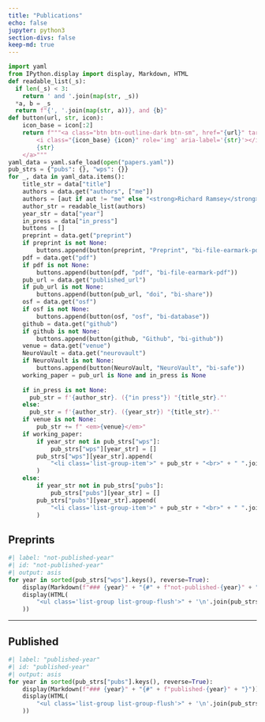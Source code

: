 ```yaml
---
title: "Publications"
echo: false
jupyter: python3
section-divs: false
keep-md: true
---
```


```python
import yaml
from IPython.display import display, Markdown, HTML
def readable_list(_s):
  if len(_s) < 3:
    return ' and '.join(map(str, _s))
  *a, b = _s
  return f"{', '.join(map(str, a))}, and {b}"
def button(url, str, icon):
    icon_base = icon[:2]
    return f"""<a class="btn btn-outline-dark btn-sm", href="{url}" target="_blank" rel="noopener noreferrer">
        <i class="{icon_base} {icon}" role='img' aria-label='{str}'></i>
        {str}
    </a>"""
yaml_data = yaml.safe_load(open("papers.yaml"))
pub_strs = {"pubs": {}, "wps": {}}
for _, data in yaml_data.items():
    title_str = data["title"]
    authors = data.get("authors", ["me"])
    authors = [aut if aut != "me" else "<strong>Richard Ramsey</strong>" for aut in authors]
    author_str = readable_list(authors)
    year_str = data["year"]
    in_press = data["in_press"]
    buttons = []
    preprint = data.get("preprint")
    if preprint is not None:
        buttons.append(button(preprint, "Preprint", "bi-file-earmark-pdf"))
    pdf = data.get("pdf")
    if pdf is not None:
        buttons.append(button(pdf, "pdf", "bi-file-earmark-pdf"))
    pub_url = data.get("published_url")
    if pub_url is not None:
        buttons.append(button(pub_url, "doi", "bi-share"))
    osf = data.get("osf")
    if osf is not None:
        buttons.append(button(osf, "osf", "bi-database"))
    github = data.get("github")
    if github is not None:
        buttons.append(button(github, "Github", "bi-github"))
    venue = data.get("venue")
    NeuroVault = data.get("neurovault")
    if NeuroVault is not None:
        buttons.append(button(NeuroVault, "NeuroVault", "bi-safe"))
    working_paper = pub_url is None and in_press is None
    
    if in_press is not None:
      pub_str = f'{author_str}. ({"in press"}) "{title_str}."'
    else:
      pub_str = f'{author_str}. ({year_str}) "{title_str}."'
    if venue is not None:
        pub_str += f" <em>{venue}</em>"
    if working_paper:
        if year_str not in pub_strs["wps"]:
            pub_strs["wps"][year_str] = []
        pub_strs["wps"][year_str].append(
            "<li class='list-group-item'>" + pub_str + "<br>" + " ".join(buttons) + "</li>"
        )
    else:
        if year_str not in pub_strs["pubs"]:
            pub_strs["pubs"][year_str] = []
        pub_strs["pubs"][year_str].append(
            "<li class='list-group-item'>" + pub_str + "<br>" + " ".join(buttons) + "</li>"
        )
```

## Preprints

```python
#| label: "not-published-year"
#| id: "not-published-year"
#| output: asis
for year in sorted(pub_strs["wps"].keys(), reverse=True):
    display(Markdown(f"### {year}" + "{#" + f"not-published-{year}" + "}"))
    display(HTML(
        "<ul class='list-group list-group-flush'>" + '\n'.join(pub_strs["wps"][year]) + "</ul>"
    ))
```

------------------------------------------------------------------------

## Published

```python
#| label: "published-year"
#| id: "published-year"
#| output: asis
for year in sorted(pub_strs["pubs"].keys(), reverse=True):
    display(Markdown(f"### {year}" + "{#" + f"published-{year}" + "}"))
    display(HTML(
        "<ul class='list-group list-group-flush'>" + '\n'.join(pub_strs["pubs"][year]) + "</ul>"
    ))
```
